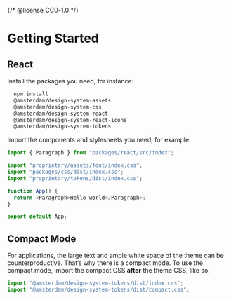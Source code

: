 {/* @license CC0-1.0 */}


<Meta title="Docs/Developer Guide/Getting Started" />

# Getting Started

## React

Install the packages you need, for instance:

```bash
  npm install
  @amsterdam/design-system-assets
  @amsterdam/design-system-css
  @amsterdam/design-system-react
  @amsterdam/design-system-react-icons
  @amsterdam/design-system-tokens
```

Import the components and stylesheets you need, for example:

```javascript
import { Paragraph } from "packages/react/src/index";

import "proprietary/assets/font/index.css";
import "packages/css/dist/index.css";
import "proprietary/tokens/dist/index.css";

function App() {
  return <Paragraph>Hello world</Paragraph>;
}

export default App;
```

## Compact Mode

For applications, the large text and ample white space of the theme can be counterproductive.
That’s why there is a compact mode.
To use the compact mode, import the compact CSS **after** the theme CSS, like so:

```javascript
import "@amsterdam/design-system-tokens/dist/index.css";
import "@amsterdam/design-system-tokens/dist/compact.css";
```
